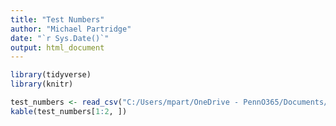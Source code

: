 ---
title: "Test Numbers"
author: "Michael Partridge"
date: "`r Sys.Date()`"
output: html_document
---

```{r, echo=FALSE, message=FALSE, warning=FALSE}
library(tidyverse)
library(knitr)
```

```{r, echo=FALSE, message=FALSE}
test_numbers <- read_csv("C:/Users/mpart/OneDrive - PennO365/Documents/test_numbers.csv")
kable(test_numbers[1:2, ])
```
